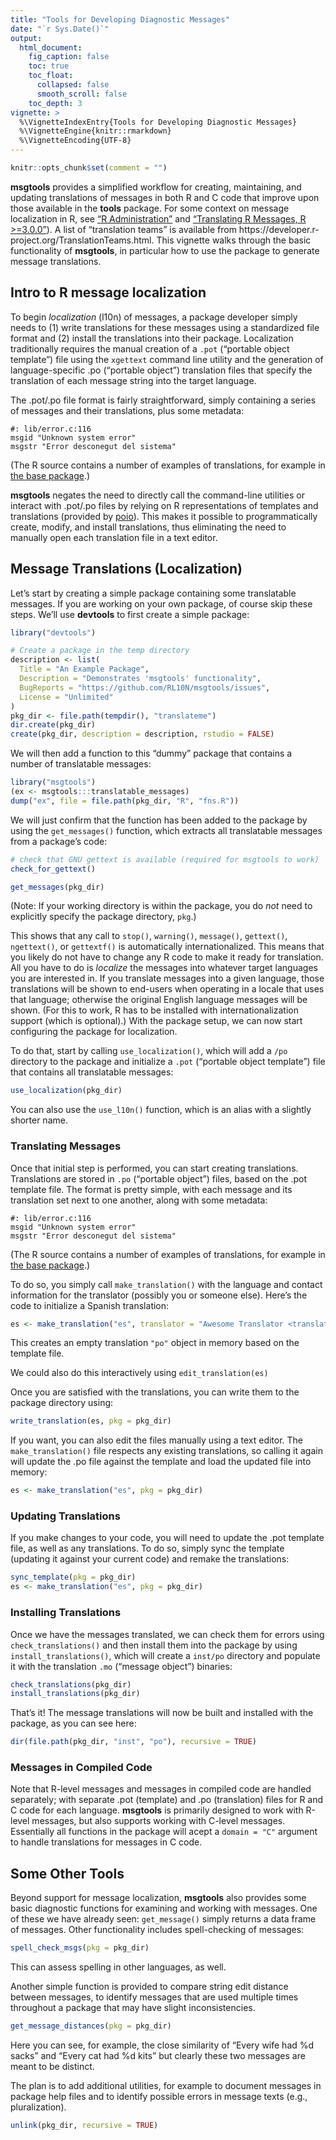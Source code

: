 ---
title: "Tools for Developing Diagnostic Messages"
date: "`r Sys.Date()`"
output:
  html_document:
    fig_caption: false
    toc: true
    toc_float:
      collapsed: false
      smooth_scroll: false
    toc_depth: 3
vignette: >
  %\VignetteIndexEntry{Tools for Developing Diagnostic Messages}
  %\VignetteEngine{knitr::rmarkdown}
  %\VignetteEncoding{UTF-8}
---

```{r, echo = FALSE, message = FALSE}
knitr::opts_chunk$set(comment = "")
```

**msgtools** provides a simplified workflow for creating, maintaining, and updating translations of messages in both R and C code that improve upon those available in the **tools** package. For some context on message localization in R, see ["R Administration"](https://cran.r-project.org/doc/manuals/r-devel/R-admin.html#Localization-of-messages) and ["Translating R Messages, R >=3.0.0"](https://developer.r-project.org/Translations30.html)). A list of "translation teams" is available from https://developer.r-project.org/TranslationTeams.html. This vignette walks through the basic functionality of **msgtools**, in particular how to use the package to generate message translations.

## Intro to R message localization

To begin *localization* (l10n) of messages, a package developer simply needs to (1) write translations for these messages using a standardized file format and (2) install the translations into their package. Localization traditionally requires the manual creation of a `.pot` ("portable object template") file using the `xgettext` command line utility and the generation of language-specific .po ("portable object") translation files that specify the translation of each message string into the target language.

The .pot/.po file format is fairly straightforward, simply containing a series of messages and their translations, plus some metadata:

```
#: lib/error.c:116
msgid "Unknown system error"
msgstr "Error desconegut del sistema"
```

(The R source contains a number of examples of translations, for example in [the base package](https://svn.r-project.org/R/trunk/src/library/base/po/).)

**msgtools** negates the need to directly call the command-line utilities or interact with .pot/.po files by relying on R representations of templates and translations (provided by [poio](https://cran.r-project.org/package=poio)). This makes it possible to programmatically create, modify, and install translations, thus eliminating the need to manually open each translation file in a text editor.

## Message Translations (Localization)

Let's start by creating a simple package containing some translatable messages. If you are working on your own package, of course skip these steps. We'll use **devtools** to first create a simple package:

```{r}
library("devtools")

# Create a package in the temp directory
description <- list(
  Title = "An Example Package",
  Description = "Demonstrates 'msgtools' functionality",
  BugReports = "https://github.com/RL10N/msgtools/issues",
  License = "Unlimited"
)
pkg_dir <- file.path(tempdir(), "translateme")
dir.create(pkg_dir)
create(pkg_dir, description = description, rstudio = FALSE)
```

We will then add a function to this "dummy" package that contains a number of translatable messages:

```{r}
library("msgtools")
(ex <- msgtools:::translatable_messages)
dump("ex", file = file.path(pkg_dir, "R", "fns.R"))
```

We will just confirm that the function has been added to the package by using the `get_messages()` function, which extracts all translatable messages from a package's code:

```{r}
# check that GNU gettext is available (required for msgtools to work)
check_for_gettext()

get_messages(pkg_dir)
```

(Note: If your working directory is within the package, you do *not* need to explicitly specify the package directory, `pkg`.)

This shows that any call to `stop()`, `warning()`, `message()`, `gettext()`, `ngettext()`, or `gettextf()` is automatically internationalized. This means that you likely do not have to change any R code to make it ready for translation. All you have to do is *localize* the messages into whatever target languages you are interested in. If you translate messages into a given language, those translations will be shown to end-users when operating in a locale that uses that language; otherwise the original English language messages will be shown. (For this to work, R has to be installed with internationalization support (which is optional).) With the package setup, we can now start configuring the package for localization.

To do that, start by calling `use_localization()`, which will add a `/po` directory to the package and initialize a `.pot` ("portable object template") file that contains all translatable messages:

```{r}
use_localization(pkg_dir)
```

You can also use the `use_l10n()` function, which is an alias with a slightly shorter name.

### Translating Messages

Once that initial step is performed, you can start creating translations. Translations are stored in `.po` ("portable object") files, based on the .pot template file. The format is pretty simple, with each message and its translation set next to one another, along with some metadata:

```
#: lib/error.c:116
msgid "Unknown system error"
msgstr "Error desconegut del sistema"
```

(The R source contains a number of examples of translations, for example in [the base package](https://svn.r-project.org/R/trunk/src/library/base/po/).)

To do so, you simply call `make_translation()` with the language and contact information for the translator (possibly you or someone else). Here's the code to initialize a Spanish translation:

```{r}
es <- make_translation("es", translator = "Awesome Translator <translator@example.com", pkg = pkg_dir)
```

This creates an empty translation `"po"` object in memory based on the template file.


We could also do this interactively using `edit_translation(es)`


Once you are satisfied with the translations, you can write them to the package directory using:

```{r}
write_translation(es, pkg = pkg_dir)
```

If you want, you can also edit the files manually using a text editor. The `make_translation()` file respects any existing translations, so calling it again will update the .po file against the template and load the updated file into memory:

```{r}
es <- make_translation("es", pkg = pkg_dir)
```


### Updating Translations

If you make changes to your code, you will need to update the .pot template file, as well as any translations. To do so, simply sync the template (updating it against your current code) and remake the translations:

```{r}
sync_template(pkg = pkg_dir)
es <- make_translation("es", pkg = pkg_dir)
```


### Installing Translations

Once we have the messages translated, we can check them for errors using `check_translations()` and then install them into the package by using `install_translations()`, which will create a `inst/po` directory and populate it with the translation `.mo` ("message object") binaries:

```{r}
check_translations(pkg_dir)
install_translations(pkg_dir)
```

That's it! The message translations will now be built and installed with the package, as you can see here:

```{r}
dir(file.path(pkg_dir, "inst", "po"), recursive = TRUE)
```

### Messages in Compiled Code

Note that R-level messages and messages in compiled code are handled separately; with separate .pot (template) and .po (translation) files for R and C code for each language. **msgtools** is primarily designed to work with R-level messages, but also supports working with C-level messages. Essentially all functions in the package will acept a `domain = "C"` argument to handle translations for messages in C code.

## Some Other Tools

Beyond support for message localization, **msgtools** also provides some basic diagnostic functions for examining and working with messages. One of these we have already seen: `get_message()` simply returns a data frame of messages. Other functionality includes spell-checking of messages:

```{r}
spell_check_msgs(pkg = pkg_dir)
```

This can assess spelling in other languages, as well.

Another simple function is provided to compare string edit distance between messages, to identify messages that are used multiple times throughout a package that may have slight inconsistencies.

```{r}
get_message_distances(pkg = pkg_dir)
```

Here you can see, for example, the close similarity of "Every wife had %d sacks" and "Every cat had %d kits" but clearly these two messages are meant to be distinct.

The plan is to add additional utilities, for example to document messages in package help files and to identify possible errors in message texts (e.g., pluralization).

```{r, echo=FALSE}
unlink(pkg_dir, recursive = TRUE)
```
